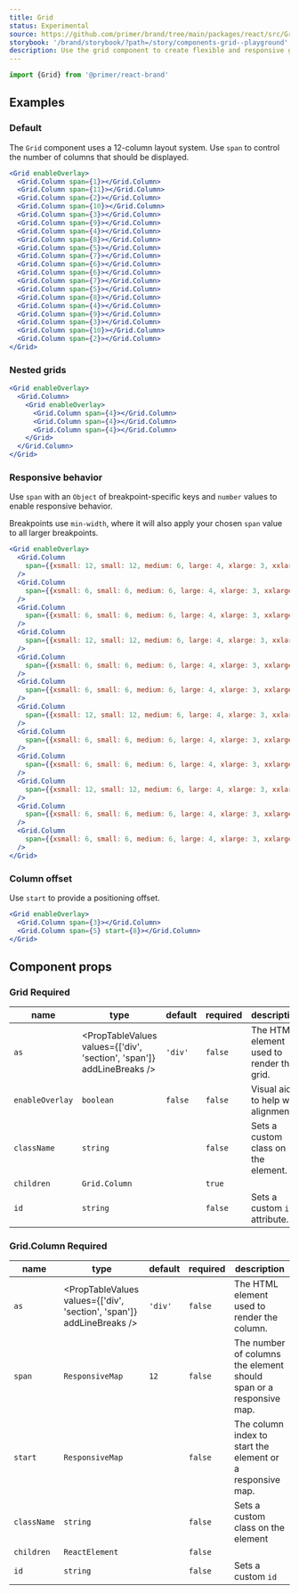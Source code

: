 ```yaml
---
title: Grid
status: Experimental
source: https://github.com/primer/brand/tree/main/packages/react/src/Grid/Grid.tsx
storybook: '/brand/storybook/?path=/story/components-grid--playground'
description: Use the grid component to create flexible and responsive grid-based layouts.
---
```




```js
import {Grid} from '@primer/react-brand'
```

## Examples

### Default

The `Grid` component uses a 12-column layout system. Use `span` to control the number of columns that should be displayed.

```jsx live
<Grid enableOverlay>
  <Grid.Column span={1}></Grid.Column>
  <Grid.Column span={11}></Grid.Column>
  <Grid.Column span={2}></Grid.Column>
  <Grid.Column span={10}></Grid.Column>
  <Grid.Column span={3}></Grid.Column>
  <Grid.Column span={9}></Grid.Column>
  <Grid.Column span={4}></Grid.Column>
  <Grid.Column span={8}></Grid.Column>
  <Grid.Column span={5}></Grid.Column>
  <Grid.Column span={7}></Grid.Column>
  <Grid.Column span={6}></Grid.Column>
  <Grid.Column span={6}></Grid.Column>
  <Grid.Column span={7}></Grid.Column>
  <Grid.Column span={5}></Grid.Column>
  <Grid.Column span={8}></Grid.Column>
  <Grid.Column span={4}></Grid.Column>
  <Grid.Column span={9}></Grid.Column>
  <Grid.Column span={3}></Grid.Column>
  <Grid.Column span={10}></Grid.Column>
  <Grid.Column span={2}></Grid.Column>
</Grid>
```

### Nested grids

```jsx live
<Grid enableOverlay>
  <Grid.Column>
    <Grid enableOverlay>
      <Grid.Column span={4}></Grid.Column>
      <Grid.Column span={4}></Grid.Column>
      <Grid.Column span={4}></Grid.Column>
    </Grid>
  </Grid.Column>
</Grid>
```

### Responsive behavior

Use `span` with an `Object` of breakpoint-specific keys and `number` values to enable responsive behavior.

Breakpoints use `min-width`, where it will also apply your chosen `span` value to all larger breakpoints.

```jsx live
<Grid enableOverlay>
  <Grid.Column
    span={{xsmall: 12, small: 12, medium: 6, large: 4, xlarge: 3, xxlarge: 2}}
  />
  <Grid.Column
    span={{xsmall: 6, small: 6, medium: 6, large: 4, xlarge: 3, xxlarge: 2}}
  />
  <Grid.Column
    span={{xsmall: 6, small: 6, medium: 6, large: 4, xlarge: 3, xxlarge: 2}}
  />
  <Grid.Column
    span={{xsmall: 12, small: 12, medium: 6, large: 4, xlarge: 3, xxlarge: 2}}
  />
  <Grid.Column
    span={{xsmall: 6, small: 6, medium: 6, large: 4, xlarge: 3, xxlarge: 2}}
  />
  <Grid.Column
    span={{xsmall: 6, small: 6, medium: 6, large: 4, xlarge: 3, xxlarge: 2}}
  />
  <Grid.Column
    span={{xsmall: 12, small: 12, medium: 6, large: 4, xlarge: 3, xxlarge: 2}}
  />
  <Grid.Column
    span={{xsmall: 6, small: 6, medium: 6, large: 4, xlarge: 3, xxlarge: 2}}
  />
  <Grid.Column
    span={{xsmall: 6, small: 6, medium: 6, large: 4, xlarge: 3, xxlarge: 2}}
  />
  <Grid.Column
    span={{xsmall: 12, small: 12, medium: 6, large: 4, xlarge: 3, xxlarge: 2}}
  />
  <Grid.Column
    span={{xsmall: 6, small: 6, medium: 6, large: 4, xlarge: 3, xxlarge: 2}}
  />
  <Grid.Column
    span={{xsmall: 6, small: 6, medium: 6, large: 4, xlarge: 3, xxlarge: 2}}
  />
</Grid>
```

### Column offset

Use `start` to provide a positioning offset.

```jsx live
<Grid enableOverlay>
  <Grid.Column span={3}></Grid.Column>
  <Grid.Column span={5} start={8}></Grid.Column>
</Grid>
```

## Component props

### Grid <Label>Required</Label>

| name            | type                                                                  | default | required | description                               |
| --------------- | --------------------------------------------------------------------- | ------- | -------- | ----------------------------------------- |
| `as`            | <PropTableValues values={['div', 'section', 'span']} addLineBreaks /> | `'div'` | `false`  | The HTML element used to render the grid. |
| `enableOverlay` | `boolean`                                                             | `false` | `false`  | Visual aid to help with alignment.        |
| `className`     | `string`                                                              |         | `false`  | Sets a custom class on the element.       |
| `children`      | `Grid.Column`                                                         |         | `true`   |
| `id`            | `string`                                                              |         | `false`  | Sets a custom `id` attribute.             |

### Grid.Column <Label>Required</Label>

| name        | type                                                                                    | default | required | description                                                        |
| ----------- | --------------------------------------------------------------------------------------- | ------- | -------- | ------------------------------------------------------------------ |
| `as`        | <PropTableValues values={['div', 'section', 'span']} addLineBreaks />                   | `'div'` | `false`  | The HTML element used to render the column.                        |
| `span`      | <PropTableValues values={[1,2,3,4,5,6,7,8,9,10,11,12]} addLineBreaks /> `ResponsiveMap` | `12`    | `false`  | The number of columns the element should span or a responsive map. |
| `start`     | <PropTableValues values={[1,2,3,4,5,6,7,8,9,10,11,12]} addLineBreaks /> `ResponsiveMap` |         | `false`  | The column index to start the element or a responsive map.         |
| `className` | `string`                                                                                |         | `false`  | Sets a custom class on the element                                 |
| `children`  | `ReactElement`                                                                          |         | `false`  |
| `id`        | `string`                                                                                |         | `false`  | Sets a custom `id`                                                 |
